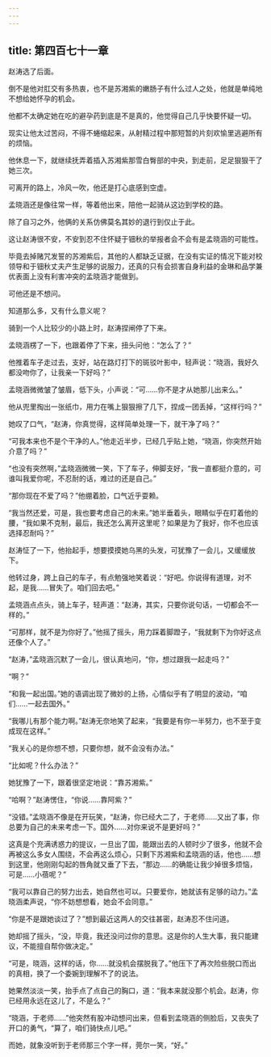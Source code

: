 ```yaml
---
---
---
```

title: 第四百七十一章
---




赵涛选了后面。

倒不是他对肛交有多热衷，也不是苏湘紫的嫩肠子有什么过人之处，他就是单纯地不想给她怀孕的机会。

他都不太确定她在吃的避孕药到底是不是真的，他觉得自己几乎快要怀疑一切。

现实让他太过苦闷，不得不蜷缩起来，从射精过程中那短暂的片刻欢愉里逃避所有的烦恼。

他休息一下，就继续抚弄着插入苏湘紫那雪白臀部的中央，到走前，足足狠狠干了她三次。

可离开的路上，冷风一吹，他还是打心底感到空虚。

孟晓涵还是像往常一样，等着他出来，陪他一起骑从这边到学校的路。

除了自习之外，他俩的关系仿佛莫名其妙的退行到仅止于此。

这让赵涛很不安，不安到忍不住怀疑于钿秋的举报者会不会有是孟晓涵的可能性。

毕竟去掉赌咒发誓的苏湘紫后，其他的人都缺乏证据，在没有实证的情况下能对校领导和于钿秋丈夫产生足够的说服力，还真的只有会损害自身利益的金琳和品学兼优表面上没有利害冲突的孟晓涵才能做到。

可他还是不想问。

知道那么多，又有什么意义呢？

骑到一个人比较少的小路上时，赵涛捏闸停了下来。

孟晓涵楞了一下，也跟着停了下来，扭头问他：“怎么了？”

他推着车子走过去，支好，站在路灯打下的斑驳叶影中，轻声说：“晓涵，我好久都没吻你了，让我亲一下好吗？”

孟晓涵微微皱了皱眉，低下头，小声说：“可……你不是才从她那儿出来么。”

他从兜里掏出一张纸巾，用力在嘴上狠狠擦了几下，捏成一团丢掉，“这样行吗？”

她叹了口气，“赵涛，你真觉得，这样简单处理一下，就干净了吗？”

“可我本来也不是个干净的人。”他走近半步，已经几乎贴上她，“晓涵，你突然开始介意了吗？”

“也没有突然啊，”孟晓涵微微一笑，下了车子，伸脚支好，“我一直都挺介意的，可谁叫我爱你呢，不忍耐的话，难过的还是自己。”

“那你现在不爱了吗？”他绷着脸，口气近乎耍赖。

“我当然还爱，可是，我也要考虑自己的未来。”她半垂着头，眼睛似乎在盯着他的腰，“我如果不克制，最后，我还怎么离开这里呢？如果是为了我好，你不也应该选择忍耐吗？”

赵涛怔了一下，他抬起手，想要摸摸她乌黑的头发，可犹豫了一会儿，又缓缓放下。

他转过身，跨上自己的车子，有点勉强地笑着说：“好吧。你说得有道理，对不起，是我……冒失了。咱们回去吧。”

孟晓涵点点头，骑上车子，轻声道：“赵涛，其实，只要你说句话，一切都会不一样的。”

“可那样，就不是为你好了。”他摇了摇头，用力踩着脚蹬子，“我就剩下为你好这点还像个人了。”

“赵涛，”孟晓涵沉默了一会儿，很认真地问，“你，想过跟我一起走吗？”

“啊？”

“和我一起出国。”她的语调出现了微妙的上扬，心情似乎有了明显的波动，“咱们……一起去国外。”

“我哪儿有那个能力啊。”赵涛无奈地笑了起来，“我要是有你一半努力，也不至于变成现在这样。”

“我关心的是你想不想，只要你想，就不会没有办法。”

“比如呢？什么办法？”

她犹豫了一下，跟着很坚定地说：“靠苏湘紫。”

“哈啊？”赵涛愣住，“你说……靠阿紫？”

“没错。”孟晓涵不像是在开玩笑，“赵涛，你已经大二了，于老师……又出了事，你总要为自己的未来考虑一下。国外……对你来说不是更好吗？”

这真是个充满诱惑力的提议，一旦出了国，能跟出去的人顿时少了很多，他就不会再被这么多女人围绕，不会再这么烦心，只剩下苏湘紫和孟晓涵的话，他也……想到这里，他刚刚勾起的唇角就又垂了下去，“那边……的确能让我少掉很多烦恼，可是……小蓓呢？”

“我可以靠自己的努力出去，她自然也可以。只要爱你，她就该有足够的动力。”孟晓涵柔声说，“你不妨想想看，她会不会同意。”

“你是不是跟她谈过了？”想到最近这两人的交往甚密，赵涛忍不住问道。

她却摇了摇头，“没，毕竟，我还没问过你的意思。这是你的人生大事，我只能建议，不能擅自帮你做决定。”

“可是，晓涵，这样的话，你……就没机会摆脱我了。”他压下了再次险些脱口而出的真相，换了一个委婉到理解不了的说法。

她果然淡淡一笑，抬手点了点自己的胸口，道：“我本来就没那个机会。赵涛，你已经用永远在这儿了，不是么？”

“晓涵，于老师……”他突然有股冲动想问出来，但看到孟晓涵的侧脸后，又丧失了开口的勇气，“算了，咱们骑快点儿吧。”

而她，就象没听到于老师那三个字一样，莞尔一笑，“好。”